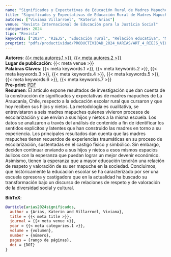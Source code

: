 ```yaml
---
name: "Significados y Expectativas de Educación Rural de Madres Mapuches en La Araucanía, Chile"
title: "Significados y Expectativas de Educación Rural de Madres Mapuches en La Araucanía, Chile"
autores: ["Viviana Villarroel", "Katerin Arias"]
venue: "Revista Internacional de Educación para la Justicia Social"
categories: 2024
tipo: "Revista"
keywords: ["2024", "RIEJS", "Educación rural", "Relación educativa", "Madres indígenas", "Expectativas", "Contexto indígena"]
preprint: "pdfs/productividad/PRODUCTIVIDAD_2024_KARIAS/ART_4_RIEJS_VILLARROEL_ARIAS_2024_SCOPUS.pdf"
---
```

**Autores**: [{{< meta autores.1 >}}](../members/current/Viviana Villarroel.qmd), [{{< meta autores.2 >}}](../members/current/Katerin Arias.qmd)    
**Lugar de publicación**: {{< meta venue >}}     
**Palabras Claves**: {{< meta keywords.1 >}}, {{< meta keywords.2 >}}, {{< meta keywords.3 >}}, {{< meta keywords.4 >}}, {{< meta keywords.5 >}}, {{< meta keywords.6 >}}, {{< meta keywords.7 >}}    
**Pre-print**: [PDF](../{{< meta preprint >}})    
**Resumen**: El  artículo expone  resultados  de  investigación  que  dan  cuenta  de  la  construcción  de 
significados y expectativas de madres mapuches de La Araucanía, Chile, respecto a la educación 
escolar rural que cursaron y que hoy reciben sus hijos y nietos. La metodología es cualitativa, 
se  entrevistaron  a  seis  madres  mapuches  quienes  vivieron  procesos  de  escolarización  y  que 
envían a sus hijos y nietos a la misma escuela. Los datos se analizaron a través del análisis de 
contenido a fin de identificar los sentidos explícitos y latentes que han construido las madres 
en  torno  a  su  experiencia.  Los  principales  resultados  dan  cuenta  que  las  madres  mapuches 
tienen recuerdos de experiencias traumáticas en su proceso de escolarización, sustentadas en 
el castigo físico y simbólico. Sin embargo, deciden continuar enviando a sus hijos y nietos a 
esos mismos espacios áulicos con la esperanza que puedan lograr un mejor devenir económico. 
Asimismo,  tienen  la  esperanza  que  a  mayor  educación  tendrán  una  relación  de  respeto  y 
valoración  de  su ser  mapuche en  la  sociedad.  Concluimos, que históricamente  la  educación 
escolar se ha caracterizado por ser una escuela opresora y castigadora que en la actualidad ha 
buscado  su  transformación  bajo  un  discurso  de  relaciones  de  respeto  y  de  valoración  de  la 
diversidad social y cultural.   


**BibTeX**:
```bibtex
@article{arias2024significados,
  author = {Arias, Katerin and Villarroel, Viviana},
  title = {{< meta title >}},
  journal = {{< meta venue >}},
  year = {{< meta categories.1 >}},
  volume = {volumen},
  number = {número},
  pages = {rango de páginas},
  doi = {DOI}
}
```
